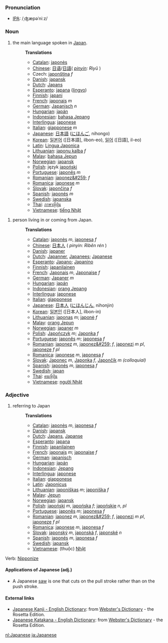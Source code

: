 ===Pronunciation===
*[[International Phonetic Alphabet|IPA]]: /ˌʤæpəˈniːz/
===Noun===
#the main language spoken in [[Japan]].
#:'''Translations'''
#:*[[Catalan]]: [[japonès]]
#:*[[Chinese]]: [[日语]]/[[日語]]( ''[[pinyin]]: Rìyǔ'' )
#:*Czech: [[japonština]] ''f''
#:*[[Danish]]: [[japansk]]
#:*[[Dutch]]: [[Japans]]
#:*[[Esperanto]]: [[japana]] ([[lingvo]])
#:*[[Finnish]]: [[japani]]
#:*[[French]]: [[japonais]] ''m''
#:*[[German]]: [[Japanisch]] ''n''
#:*[[Hungarian]]: [[japán]]
#:*[[Indonesian]]: [[bahasa Jepang]]
#:*[[Interlingua]]: [[japonese]]
#:*[[Italian]]: [[giapponese]] ''m''
#:*[[Japanese]]: [[日本語]] (<font lang="ja">[[にほんご]]</font>, nihongo)
#:*[[Korean]]: [[일본어]] ([日本語], ilbon-eo), [[일어]] ([日語], il-eo)
#:*[[Latin]]: [[Lingua Japonica]]
#:*[[Lithuanian]]: [[japonų kalba]] ''f''
#:*[[Malay]]: [[bahasa Jepun]]
#:*[[Norwegian]]: [[japansk]]
#:*[[Polish]]: język [[japoński]]
#:*[[Portuguese]]: [[japonês]] ''m''
#:*[[Romanian]]: [[japonez&#259;]] ''f''
#:*[[Romanica]]: [[japonese]] ''m''
#:*[[Slovak]]: [[japončina]] ''f''
#:*[[Spanish]]: [[japonés]] ''m''
#:*[[Swedish]]: [[japanska]]
#:*[[Thai]]: [[ภาษาญี่ปุ่น]]
#:*[[Vietnamese]]: [[tiếng Nhật]]

#person living in or coming from Japan.
#:'''Translations'''
#:*[[Catalan]]: [[japonès]] ''m'', [[japonesa]] ''f''
#:*[[Chinese]]: [[日本人]] ( ''pinyin: Rìběn rén'' )
#:*[[Danish]]: [[japaner]]
#:*[[Dutch]]: [[Japanner]], [[Japanees]]; [[Japanese]]
#:*[[Esperanto]]: [[Japano]]; [[Japanino]]
#:*[[Finnish]]: [[japanilainen]]
#:*[[French]]: [[Japonais]] ''m'', [[Japonaise]] ''f''
#:*[[German]]: [[Japaner]] ''m''
#:*[[Hungarian]]: [[japán]]
#:*[[Indonesian]]: [[orang Jepang]]
#:*[[Interlingua]]: [[japonese]]
#:*[[Italian]]: [[giapponese]]
#:*[[Japanese]]: [[日本人]] ([[にほんじん]], nihonjin)
#:*[[Korean]]: [[일본인]] ([日本人], ilbon-in)
#:*[[Lithuanian]]: [[japonas]] ''m''; [[japonė]] ''f''
#:*[[Malay]]: [[orang Jepun]]
#:*[[Norwegian]]: [[japaner]] ''m''
#:*[[Polish]]: [[Japończyk]] ''m''; [[Japonka]] ''f''
#:*[[Portuguese]]: [[japonês]] ''m''; [[japonesa]] ''f''
#:*[[Romanian]]: [[japonez]] ''m'', [[japonez&#259;]] ''f'', [[japonezi]] ''m pl'', [[japoneze]] ''f pl''
#:*[[Romanica]]: [[japonese]] ''m'', [[japonesa]] ''f''
#:*[[Slovak]]: [[Japonec]] ''m'', [[Japonka]] ''f'', [[Japončík]] ''m (colloquial)''
#:*[[Spanish]]: [[japonés]] ''m'', [[japonesa]] ''f''
#:*[[Swedish]]: [[japan]]
#:*[[Thai]]: [[คนญี่ปุ่น]]
#:*[[Vietnamese]]: [[người Nhật]]

===Adjective===
#referring to Japan
#:'''Translations'''
#:*[[Catalan]]: [[japonès]] ''m'', [[japonesa]] ''f''
#:*[[Danish]]: [[japansk]]
#:*[[Dutch]]: [[Japans]], [[Japanse]]
#:*[[Esperanto]]: [[japana]]
#:*[[Finnish]]: [[japanilainen]]
#:*[[French]]: [[japonais]] ''m''; [[japonaise]] ''f''
#:*[[German]]: [[japanisch]]
#:*[[Hungarian]]: [[japán]]
#:*[[Indonesian]]: [[Jepang]]
#:*[[Interlingua]]: [[japonese]]
#:*[[Italian]]: [[giapponese]]
#:*[[Latin]]: [[Japonicus]]
#:*[[Lithuanian]]: [[japoniškas]] ''m''; [[japoniška]] ''f''
#:*[[Malay]]: [[Jepun]]
#:*[[Norwegian]]: [[japansk]]
#:*[[Polish]]: [[japoński]] ''m'', [[japońska]] ''f''; [[japońskie]] ''n'', ''pl''
#:*[[Portuguese]]: [[japonês]] ''m''; [[japonesa]] ''f''
#:*[[Romanian]]: [[japonez]] ''m'', [[japonez&#259;]] ''f'', [[japonezi]] ''m pl'', [[japoneze]] ''f pl''
#:*[[Romanica]]: [[japonese]] ''m'', [[japonesa]] ''f''
#:*[[Slovak]]: [[japonský]] ''m'', [[japonská]] ''f'', [[japonské]] ''n''
#:*[[Spanish]]: [[japonés]] ''m'', [[japonesa]] ''f''
#:*[[Swedish]]: [[japansk]]
#:*[[Vietnamese]]: (thuộc) [[Nhật]]

Verb: [[Nipponize]]

====Applications of Japanese (adj.)====
* A Japanese [[saw]] is one that cuts on the pull stroke rather than on the push stroke.

==== External links====
*[http://www.websters-online-dictionary.org/definition/Japanese+Kanji-english/ Japanese Kanji - English Dictionary]: from [http://www.websters-online-dictionary.org/ Webster's Dictionary] - the Rosetta Edition.
*[http://www.websters-online-dictionary.org/definition/Japanese+Katakana-english/ Japanese Katakana - English Dictionary]: from [http://www.websters-online-dictionary.org/ Webster's Dictionary] - the Rosetta Edition.

[[nl:Japanese]]
[[ja:Japanese]]